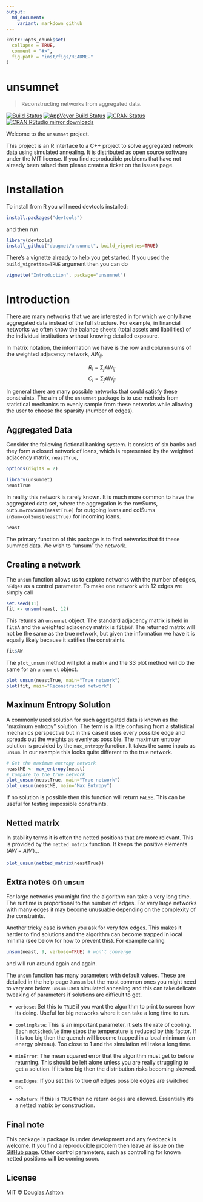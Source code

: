 ```yaml
---
output:
  md_document:
    variant: markdown_github
---
```


<!-- README.md is generated from README.Rmd. Please edit that file -->

```r
knitr::opts_chunk$set(
  collapse = TRUE,
  comment = "#>",
  fig.path = "inst/figs/README-"
)
```

# unsumnet

> Reconstructing networks from aggregated data.

[![Build Status](https://travis-ci.org/dougmet/unsumnet.svg?branch=master)](https://travis-ci.org/dougmet/unsumnet)
[![AppVeyor Build Status](https://ci.appveyor.com/api/projects/status/github/dougmet/unsumnet?branch=master&svg=true)](https://ci.appveyor.com/project/dougmet/unsumnet)
[![CRAN Status](http://www.r-pkg.org/badges/version/unsumnet)](http://www.r-pkg.org/pkg/unsumnet)
[![CRAN RStudio mirror downloads](http://cranlogs.r-pkg.org/badges/unsumnet)](http://www.r-pkg.org/pkg/unsumnet)

Welcome to the `unsumnet` project.

This project is an R interface to a C++ project to solve aggregated network data using simulated annealing. It is distributed as open source software under the MIT license. If you find reproducible problems that have not already been raised then please create a ticket on the issues page.

# Installation

To install from R you will need devtools installed:
```r
install.packages("devtools")
```

and then run

```r
library(devtools)
install_github("dougmet/unsumnet", build_vignettes=TRUE)
```

There's a vignette already to help you get started. If you used the `build_vignettes=TRUE` argument then you can do

```r
vignette("Introduction", package="unsumnet")
```

# Introduction

There are many networks that we are interested in for which we only have aggregated data instead of the full structure. For example, in financial networks we often know the balance sheets (total assets and liabilities) of the individual institutions without knowing detailed exposure.

In matrix notation, the information we have is the row and column sums of the weighted adjacency network, $AW_{ij}$.

$$ R_i = \sum_j AW_{ij} $$
$$ C_i = \sum_j AW_{ji} $$

In general there are many possible networks that could satisfy these constraints. The aim of the `unsumnet` package is to use methods from statistical mechanics to evenly sample from these networks while allowing the user to choose the sparsity (number of edges).

## Aggregated Data

Consider the following fictional banking system. It consists of six banks and they form a closed network of loans, which is represented by the weighted adjacency matrix, `neastTrue`,

```r
options(digits = 2)
```


```r
library(unsumnet)
neastTrue
```

In reality this network is rarely known. It is much more common to have the aggregated data set, where the aggregation is the rowSums, `outSum=rowSums(neastTrue)` for outgoing loans and colSums `inSum=colSums(neastTrue)` for incoming loans.

```r
neast
```

The primary function of this package is to find networks that fit these summed data. We wish to "unsum" the network.

## Creating a network

The `unsum` function allows us to explore networks with the number of edges, `nEdges` as a control parameter. To make one network with 12 edges we simply call

```r
set.seed(11)
fit <- unsum(neast, 12)
```

This returns an `unsumnet` object. The standard adjacency matrix is held in `fit$A` and the weighted adjacency matrix is `fit$AW`. The returned matrix will not be the same as the true network, but given the information we have it is equally likely because it satifies the constraints.

```r
fit$AW
```

The `plot_unsum` method will plot a matrix and the S3 plot method will do the same for an `unsumnet` object.

```r
plot_unsum(neastTrue, main="True network")
plot(fit, main="Reconstructed network")
```


## Maximum Entropy Solution

A commonly used solution for such aggregated data is known as the "maximum entropy" solution. The term is a little confusing from a statistical mechanics perspective but in this case it uses every possible edge and spreads out the weights as evenly as possible. The maximum entropy solution is provided by the `max_entropy` function. It takes the same inputs as `unsum`. In our example this looks quite different to the true network.

```r
# Get the maximum entropy network
neastME <- max_entropy(neast)
# Compare to the true network
plot_unsum(neastTrue, main="True network")
plot_unsum(neastME, main="Max Entropy")
```

If no solution is possible then this function will return `FALSE`. This can be useful for testing impossible constraints.

## Netted matrix

In stability terms it is often the netted positions that are more relevant. This is provided by the `netted_matrix` function. It keeps the positive elements $(AW-AW')_+$.

```r
plot_unsum(netted_matrix(neastTrue))
```

## Extra notes on `unsum`

For large networks you might find the algorithm can take a very long time. The runtime is proportional to the number of edges. For very large networks with many edges it may become unusuable depending on the complexity of the constraints.

Another tricky case is when you ask for very few edges. This makes it harder to find solutions and the algorithm can become trapped in local minima (see below for how to prevent this). For example calling

```r
unsum(neast, 9, verbose=TRUE) # won't converge
```

and will run around again and again.

The `unsum` function has many parameters with default values. These are detailed in the help page `?unsum` but the most common ones you might need to vary are below. `unsum` uses simulated annealing and this can take delicate tweaking of parameters if solutions are difficult to get.

- `verbose`: Set this to `TRUE` if you want the algorithm to print to screen how its doing. Useful for big networks where it can take a long time to run.

- `coolingRate`: This is an important parameter, it sets the rate of cooling. Each `mctSchedule` time steps the temperature is reduced by this factor. If it is too big then the quench will become trapped in a local minimum (an energy plateau). Too close to 1 and the simulation will take a long time.

- `minError`: The mean squared error that the algorithm must get to before returning. This should be left alone unless you are really struggling to get a solution. If it's too big then the distribution risks becoming skewed.

- `maxEdges`: If you set this to true *all* edges possible edges are switched on.

- `noReturn`: If this is `TRUE` then no return edges are allowed. Essentially it's a netted matrix by construction.

## Final note

This package is package is under development and any feedback is welcome. If you find a reproducible problem then leave an issue on the [GitHub page](https://www.github.com/dougmet/unsumnet/). Other control parameters, such as controlling for known netted positions will be coming soon.

## License

MIT © [Douglas Ashton](https://github.com/dougmet)
